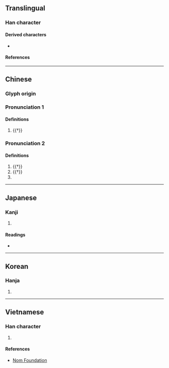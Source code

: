 {{character info/new}}
==Translingual==

===Han character===
{{Han char|rn=29|rad=又|as=07|sn=9|four=77247|canj=RSSE,RYSE|ids=⿰⿸⿰丨コ𠄠⿱コ又}}

====Derived characters====
* {{l|mul|[[假]], [[婽]], [[徦]], [[溊]], [[猳]], [[暇]], [[腵]], [[椵]], [[煆]], [[犌]], [[瑕]], [[遐]], [[睱]], [[碬]], [[嘏]], [[蝦]], [[豭]], [[貑]], [[赮]], [[鍜]], [[騢]], [[鰕]]([[𫚥]]), [[葭]], [[霞]], [[麚]]}}

====References====
{{Han ref|kx=0166.110|dkj=03165|dj=0378.050|hdz=10398.040|uh=53DA}}

----

==Chinese==
{{zh-forms}}
{{attention|zh|fixed module error, then realized there are other problems}}

===Glyph origin===
{{Han etym}}

===Pronunciation 1===
{{zh-pron
|m=jiǎ
|mc=y
|oc=y
|cat=v
}}

====Definitions====
{{zh-hanzi}}

# {{†}} {{zh-original|假|to [[borrow]]}}

===Pronunciation 2===
{{zh-pron
|m=xiá
|cat=pn
}}

====Definitions====
{{zh-hanzi}}

# {{†}} {{zh-alt-form|瑕}}
# {{†}} {{zh-alt-form|遐}}
# {{surname|zh}}

----

==Japanese==

===Kanji===
{{ja-kanji|grade=|rs=又07}}

# {{rfdef|ja|sort=又07}}

====Readings====
* {{ja-readings|on=[[か]] (ka), [[け]] (ke), [[げ]] (ge)|kun=[[かりる]] (kariru), [[かす]] (kasu)}}

----

==Korean==

===Hanja===
{{ko-hanja|hangeul=가|rv=ga|mr=ka}}

# {{rfdef|ko|sort=又07}}

----

==Vietnamese==

===Han character===
{{vi-hantu|rs=又07|[[giả]]}}

# {{rfdef|vi|sort=又07}}

====References====
* [http://nomfoundation.org/common/nom_details.php?codepoint=53da Nom Foundation]